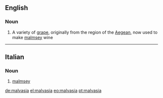 ==English==

===Noun===
{{en-noun}}

# A variety of [[grape]], originally from the region of the [[Aegean]], now used to make [[malmsey]] wine

----

==Italian==

===Noun===
{{it-noun|malvasi|f|a|e}}

# [[malmsey]]

[[de:malvasia]]
[[el:malvasia]]
[[eo:malvasia]]
[[pt:malvasia]]